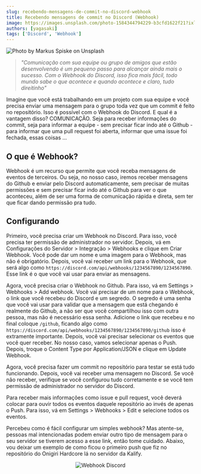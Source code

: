 ```yaml
---
slug: recebendo-mensagens-de-commit-no-discord-webhook
title: Recebendo mensagens de commit no Discord (Webhook)
image: https://images.unsplash.com/photo-1584344794229-b3cfd1622f21?ixlib=rb-4.0.3&ixid=MnwxMjA3fDB8MHxwaG90by1wYWdlfHx8fGVufDB8fHx8&auto=format&fit=crop&w=871&q=80
authors: [yagasaki]
tags: ['Discord', 'Webhook']
---
```


![](https://images.unsplash.com/photo-1584344794229-b3cfd1622f21?ixlib=rb-4.0.3&ixid=MnwxMjA3fDB8MHxwaG90by1wYWdlfHx8fGVufDB8fHx8&auto=format&fit=crop&w=871&q=80 "Photo by Markus Spiske on Unsplash")

> _"Comunicação com sua equipe ou grupo de amigos que estão desenvolvendo é um pequeno passo para alcançar ainda mais o sucesso. Com o Webhook do Discord, isso fica mais fácil, todo mundo sabe o que acontece e quando acontece e claro, tudo direitinho"_

Imagine que você está trabalhando em um projeto com sua equipe e você precisa enviar uma mensagem para o grupo toda vez que um commit é feito no repositório. Isso é possível com o Webhook do Discord. E qual é a vantagem disso? COMUNICAÇÃO. Seja para receber informações do commit, seja para informar a equipe - sem precisar ficar indo até o Github - para informar que uma pull request foi aberta, informar que uma issue foi fechada, essas coisas ...

## O que é Webhook?

Webhook é um recurso que permite que você receba mensagens de eventos de terceiros. Ou seja, no nosso caso, iremos receber mensagens do Github e enviar pelo Discord automaticamente, sem precisar de muitas permissões e sem precisar ficar indo até o Github para ver o que aconteceu, além de ser uma forma de comunicação rápida e direta, sem ter que ficar dando permissão pra tudo.

## Configurando

Primeiro, você precisa criar um Webhook no Discord. Para isso, você precisa ter permissão de administrador no servidor. Depois, vá em Configurações do Servidor > Integração > Webhooks e clique em Criar Webhook. Você pode dar um nome e uma imagem para o Webhook, mas não é obrigatório. Depois, você vai receber um link para o Webhook, que será algo como `https://discord.com/api/webhooks/1234567890/1234567890`. Esse link é o que você vai usar para enviar as mensagens.

Agora, você precisa criar o Webhook no Github. Para isso, vá em Settings > Webhooks > Add webhook. Você vai precisar de um nome para o Webhook, o link que você recebeu do Discord e um segredo. O segredo é uma senha que você vai usar para validar que a mensagem que está chegando é realmente do Github, a não ser que você compartilhou isso com outra pessoa, mas não é necessário essa senha. Adicione o link que recebeu e no final coloque `/github`, ficando algo como `https://discord.com/api/webhooks/1234567890/1234567890/github` isso é extramente importante. Depois, você vai precisar selecionar os eventos que você quer receber. No nosso caso, vamos selecionar apenas o Push. Depois, troque o Content Type por Application/JSON e clique em Update Webhook.

Agora, você precisa fazer um commit no repositório para testar se está tudo funcionando. Depois, você vai receber uma mensagem no Discord. Se você não receber, verifique se você configurou tudo corretamente e se você tem permissão de administrador no servidor do Discord.

Para receber mais informações como issue e pull request, você deverá colocar para ouvir todos os eventos daquele repositório ao invés de apenas o Push. Para isso, vá em Settings > Webhooks > Edit e selecione todos os eventos.

Percebeu como é fácil configurar um simples webhook? Mas atente-se, pessoas mal intencionadas podem enviar outro tipo de mensagem para o seu servidor se tiverem acesso a esse link, então tome cuidado. Abaixo, vou deixar um exemplo de como ficou o primeiro push que fiz no repositório do Onigiri Hardcore lá no servidor da Kalify.

<p align="center"><img src="https://user-images.githubusercontent.com/23272064/219360650-94538eef-075e-45e1-bba4-6aa4db759ea5.png" alt="Webhook Discord"/></p>
